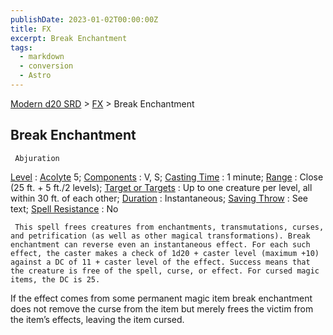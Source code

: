 ```yaml
---
publishDate: 2023-01-02T00:00:00Z
title: FX
excerpt: Break Enchantment
tags:
  - markdown
  - conversion
  - Astro
---
```


[Modern d20 SRD](/#modernD20) > [FX](modern-d20-srd-fx-index) > Break Enchantment

## Break Enchantment




     Abjuration

[Level](modern-d20-srd-fx-level)
:
[Acolyte](modern-d20-srd-classes-advanced-acolyte)
5;
[Components](modern-d20-srd-fx-components)
: V, S;
[Casting Time](modern-d20-srd-fx-casting-time)
: 1 minute;
[Range](modern-d20-srd-fx-range)
: Close (25 ft. + 5 ft./2 levels);
[Target or Targets](modern-d20-srd-fx-target)
: Up to one creature per level, all within 30 ft. of each other;
[Duration](modern-d20-srd-fx-duration)
: Instantaneous;
[Saving Throw](modern-d20-srd-basics-saving-throws)
: See text;
[Spell Resistance](modern-d20-srd-special-abilities-spell-resistance)
: No

     This spell frees creatures from enchantments, transmutations, curses, and petrification (as well as other magical transformations). Break enchantment can reverse even an instantaneous effect. For each such effect, the caster makes a check of 1d20 + caster level (maximum +10) against a DC of 11 + caster level of the effect. Success means that the creature is free of the spell, curse, or effect. For cursed magic items, the DC is 25.

If the effect comes from some permanent magic item break enchantment does not remove the curse from the item but merely frees the victim from the item’s effects, leaving the item cursed.
